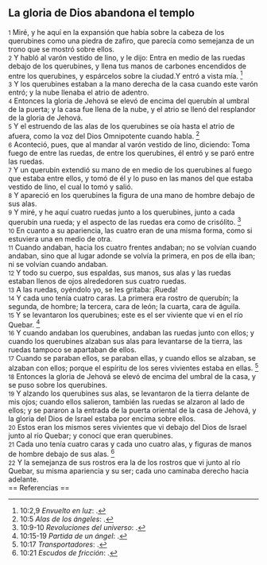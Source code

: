 == La gloria de Dios abandona el templo ==

{{anchor|1}} <small>1</small> Miré, y he aquí en la expansión que había sobre la cabeza de los querubines como una piedra de zafiro, que parecía como semejanza de un trono que se mostró sobre ellos.<br>
{{anchor|2}} <small>2</small> Y habló al varón vestido de lino, y le dijo: Entra en medio de las ruedas debajo de los querubines, y llena tus manos de carbones encendidos de entre los querubines, y espárcelos sobre la ciudad.Y entró a vista mía. <ref>10:2,9 ''Envuelto en luz'': {{lib|LU|39|5|14}}.</ref><br>
{{anchor|3}} <small>3</small> Y los querubines estaban a la mano derecha de la casa cuando este varón entró; y la nube llenaba el atrio de adentro.<br>
{{anchor|4}} <small>4</small> Entonces la gloria de Jehová se elevó de encima del querubín al umbral de la puerta; y la casa fue llena de la nube, y el atrio se llenó del resplandor de la gloria de Jehová.<br>
{{anchor|5}} <small>5</small> Y el estruendo de las alas de los querubines se oía hasta el atrio de afuera, como la voz del Dios Omnipotente cuando habla. <ref>10:5 ''Alas de los ángeles'': {{lib|LU|39|5|12}}.</ref><br>
{{anchor|6}} <small>6</small> Aconteció, pues, que al mandar al varón vestido de lino, diciendo: Toma fuego de entre las ruedas, de entre los querubines, él entró y se paró entre las ruedas.<br>
{{anchor|7}} <small>7</small> Y un querubín extendió su mano de en medio de los querubines al fuego que estaba entre ellos, y tomó de él y lo puso en las manos del que estaba vestido de lino, el cual lo tomó y salió.<br>
{{anchor|8}} <small>8</small> Y apareció en los querubines la figura de una mano de hombre debajo de sus alas.<br>
{{anchor|9}} <small>9</small> Y miré, y he aquí cuatro ruedas junto a los querubines, junto a cada querubín una rueda; y el aspecto de las ruedas era como de crisólito. <ref>10:9-10 ''Revoluciones del universo'': {{lib|LU|15|3|7}}.</ref><br>
{{anchor|10}} <small>10</small> En cuanto a su apariencia, las cuatro eran de una misma forma, como si estuviera una en medio de otra.<br>
{{anchor|11}} <small>11</small> Cuando andaban, hacia los cuatro frentes andaban; no se volvían cuando andaban, sino que al lugar adonde se volvía la primera, en pos de ella iban; ni se volvían cuando andaban.<br>
{{anchor|12}} <small>12</small> Y todo su cuerpo, sus espaldas, sus manos, sus alas y las ruedas estaban llenos de ojos alrededoren sus cuatro ruedas.<br>
{{anchor|13}} <small>13</small> A las ruedas, oyéndolo yo, se les gritaba: ¡Rueda!<br>
{{anchor|14}} <small>14</small> Y cada uno tenía cuatro caras. La primera era rostro de querubín; la segunda, de hombre; la tercera, cara de león; la cuarta, cara de águila.<br>
{{anchor|15}} <small>15</small> Y se levantaron los querubines; este es el ser viviente que vi en el río Quebar. <ref>10:15-19 ''Partida de un ángel'': {{lib|LU|39|5|14}}.</ref><br>
{{anchor|16}} <small>16</small> Y cuando andaban los querubines, andaban las ruedas junto con ellos; y cuando los querubines alzaban sus alas para levantarse de la tierra, las ruedas tampoco se apartaban de ellos.<br>
{{anchor|17}} <small>17</small> Cuando se paraban ellos, se paraban ellas, y cuando ellos se alzaban, se alzaban con ellos; porque el espíritu de los seres vivientes estaba en ellas. <ref>10:17 ''Transportadores'': {{lib|LU|39|5|13}}.</ref><br>
{{anchor|18}} <small>18</small> Entonces la gloria de Jehová se elevó de encima del umbral de la casa, y se puso sobre los querubines.<br>
{{anchor|19}} <small>19</small> Y alzando los querubines sus alas, se levantaron de la tierra delante de mis ojos; cuando ellos salieron, también las ruedas se alzaron al lado de ellos; y se pararon a la entrada de la puerta oriental de la casa de Jehová, y la gloria del Dios de Israel estaba por encima sobre ellos.<br>
{{anchor|20}} <small>20</small> Estos eran los mismos seres vivientes que vi debajo del Dios de Israel junto al río Quebar; y conocí que eran querubines.<br>
{{anchor|21}} <small>21</small> Cada uno tenía cuatro caras y cada uno cuatro alas, y figuras de manos de hombre debajo de sus alas. <ref>10:21 ''Escudos de fricción'': {{lib|LU|39|5|12}}.</ref><br>
{{anchor|22}} <small>22</small> Y la semejanza de sus rostros era la de los rostros que vi junto al río Quebar, su misma apariencia y su ser; cada uno caminaba derecho hacia adelante.<br>
== Referencias ==

<references />
